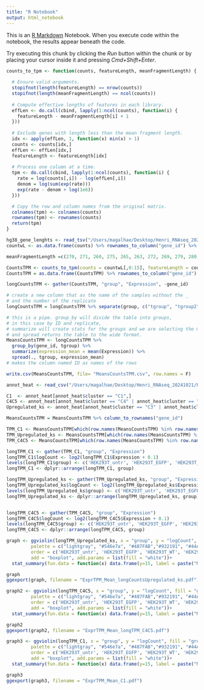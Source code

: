 ```yaml
---
title: "R Notebook"
output: html_notebook
---
```


This is an [R Markdown](http://rmarkdown.rstudio.com) Notebook. When you execute code within the notebook, the results appear beneath the code. 

Try executing this chunk by clicking the *Run* button within the chunk or by placing your cursor inside it and pressing *Cmd+Shift+Enter*. 

```r
counts_to_tpm <- function(counts, featureLength, meanFragmentLength) {
  
  # Ensure valid arguments.
  stopifnot(length(featureLength) == nrow(counts))
  stopifnot(length(meanFragmentLength) == ncol(counts))
  
  # Compute effective lengths of features in each library.
  effLen <- do.call(cbind, lapply(1:ncol(counts), function(i) {
    featureLength - meanFragmentLength[i] + 1
  }))
  
  # Exclude genes with length less than the mean fragment length.
  idx <- apply(effLen, 1, function(x) min(x) > 1)
  counts <- counts[idx,]
  effLen <- effLen[idx,]
  featureLength <- featureLength[idx]
  
  # Process one column at a time.
  tpm <- do.call(cbind, lapply(1:ncol(counts), function(i) {
    rate = log(counts[,i]) - log(effLen[,i])
    denom = log(sum(exp(rate)))
    exp(rate - denom + log(1e6))
  }))

  # Copy the row and column names from the original matrix.
  colnames(tpm) <- colnames(counts)
  rownames(tpm) <- rownames(counts)
  return(tpm)
}
```


```r
hg38_gene_lenghts <- read_tsv("/Users/magalhae/Desktop/Henri_RNAseq_20241021/hg38_gene_lenghts.tsv")
countwL <- as.data.frame(counts) %>% rownames_to_column("gene_id") %>% left_join(hg38_gene_lenghts, by = "gene_id") %>% drop_na() %>% column_to_rownames("gene_id")
```


```r
meanFragmentLength =c(270, 271, 260, 275, 265, 263, 272, 269, 279, 280, 273, 266, 277, 259, 283)

CountsTPM <- counts_to_tpm(counts = countwL[,0:15], featureLength = countwL$length ,meanFragmentLength = meanFragmentLength)
CountsTPM = as.data.frame(CountsTPM) %>% rownames_to_column("gene_id")
```

```r
longCountsTPM <- gather(CountsTPM, "group", "Expression", -gene_id)

# create a new column that as the name of the samples without the _
# and the number of the replicate
longCountsTPM = longCountsTPM %>% separate(group, c("tgroup", "tgroup2", NA), sep = "_", remove = F)%>% unite("tgroup", tgroup:tgroup2, sep= "_")

# this is a pipe. group_by will divide the table into groups,
# in this case by ID and replicate,
# summarize will create stats for the groups and we are selecting the mean
# and spread returns the table to the wide format.
MeansCountsTPM <- longCountsTPM %>%
  group_by(gene_id, tgroup) %>%
  summarize(expression_mean = mean(Expression)) %>%
  spread(., tgroup, expression_mean)
# makes the column named ID as names of the rows

write.csv(MeansCountsTPM, file= "MeansCountsTPM.csv", row.names = F)

```
```r
annot_heat <- read_csv("/Users/magalhae/Desktop/Henri_RNAseq_20241021/PackageToSend/Ordered_heatmap_table_wAnnotation_20241206.csv") %>% column_to_rownames("gene_id")
```

```r
C1  <- annot_heat[annot_heat$cluster == "C1",]
C4C5 <- annot_heat[annot_heat$cluster == "C4" | annot_heat$cluster == "C5",]
Upregulated_ks <- annot_heat[annot_heat$cluster == "C3" | annot_heat$cluster == "C4" | annot_heat$cluster == "C5",]
```

```r
MeansCountsTPM = MeansCountsTPM %>% column_to_rownames("gene_id")

TPM_C1 <- MeansCountsTPM[which(row.names(MeansCountsTPM) %in% row.names(C1)),]
TPM_Upregulated_ks <- MeansCountsTPM[which(row.names(MeansCountsTPM) %in% row.names(Upregulated_ks)),]
TPM_C4C5 <- MeansCountsTPM[which(row.names(MeansCountsTPM) %in% row.names(C4C5)),]
```


```r
longTPM_C1 <- gather(TPM_C1, "group", "Expression")
longTPM_C1$logCount <- log2(longTPM_C1$Expression + 0.1)
levels(longTPM_C1$group) <- c('HEK293T_untr', 'HEK293T_EGFP', 'HEK293T_WT', 'HEK293T_KS', 'HEK293T_KSFtoG')
longTPM_C1 <- dplyr::arrange(longTPM_C1, group)

longTPM_Upregulated_ks <- gather(TPM_Upregulated_ks, "group", "Expression")
longTPM_Upregulated_ks$logCount <- log2(longTPM_Upregulated_ks$Expression + 0.1)
levels(longTPM_Upregulated_ks$group) <- c('HEK293T_untr', 'HEK293T_EGFP', 'HEK293T_WT', 'HEK293T_KS', 'HEK293T_KSFtoG')
longTPM_Upregulated_ks <- dplyr::arrange(longTPM_Upregulated_ks, group)


longTPM_C4C5 <- gather(TPM_C4C5, "group", "Expression")
longTPM_C4C5$logCount <- log2(longTPM_C4C5$Expression + 0.1)
levels(longTPM_C4C5$group) <- c('HEK293T_untr', 'HEK293T_EGFP', 'HEK293T_WT', 'HEK293T_KS', 'HEK293T_KSFtoG')
longTPM_C4C5 <- dplyr::arrange(longTPM_C4C5, group)
```

```r
graph <- ggviolin(longTPM_Upregulated_ks, x = "group", y = "logCount", fill = "group",
         palette = c("lightgray", "#546e7a", "#487FAB","#932191", "#44A849"),
         order = c('HEK293T_untr', 'HEK293T_EGFP', 'HEK293T_WT', 'HEK293T_KS', 'HEK293T_KSFtoG'),
         add = "boxplot", add.params = list(fill = "white"))+
  stat_summary(fun.data = function(x) data.frame(y=15, label = paste("Mean=",round(mean(x),2))), geom="text")

graph
ggexport(graph, filename = "ExprTPM_Mean_longCountsUpregulated_ks.pdf")
```
```r
graph2 <- ggviolin(longTPM_C4C5, x = "group", y = "logCount", fill = "group",
         palette = c("lightgray", "#546e7a", "#487FAB","#932191", "#44A849"),
         order = c('HEK293T_untr', 'HEK293T_EGFP', 'HEK293T_WT', 'HEK293T_KS', 'HEK293T_KSFtoG'),
         add = "boxplot", add.params = list(fill = "white"))+
  stat_summary(fun.data = function(x) data.frame(y=15, label = paste("Mean=",round(mean(x),2))), geom="text")

graph2
ggexport(graph2, filename = "ExprTPM_Mean_longTPM_C4C5.pdf")
```
```r
graph3 <- ggviolin(longTPM_C1, x = "group", y = "logCount", fill = "group",
         palette = c("lightgray", "#546e7a", "#487FAB","#932191", "#44A849"),
         order = c('HEK293T_untr', 'HEK293T_EGFP', 'HEK293T_WT', 'HEK293T_KS', 'HEK293T_KSFtoG'),
         add = "boxplot", add.params = list(fill = "white"))+
  stat_summary(fun.data = function(x) data.frame(y=15, label = paste("Mean=",round(mean(x),2))), geom="text")

graph3
ggexport(graph3, filename = "ExprTPM_Mean_C1.pdf")
```
